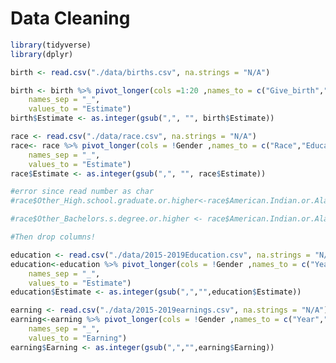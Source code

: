 # Data Cleaning

```r
library(tidyverse)
library(dplyr)
```


```r
birth <- read.csv("./data/births.csv", na.strings = "N/A")
```

```r
birth <- birth %>% pivot_longer(cols =1:20 ,names_to = c("Give_birth","Marriage","Education"),
    names_sep = "_",
    values_to = "Estimate")
birth$Estimate <- as.integer(gsub(",", "", birth$Estimate))

```


```r
race <- read.csv("./data/race.csv", na.strings = "N/A")
race<- race %>% pivot_longer(cols = !Gender ,names_to = c("Race","Education"),
    names_sep = "_",
    values_to = "Estimate")
race$Estimate <- as.integer(gsub(",", "", race$Estimate))
```

```r
#error since read number as char
#race$Other_High.school.graduate.or.higher<-race$American.Indian.or.Alaska.Native.alone_High.school.graduate.or.higher+race$Native.Hawaiian.and.Other.Pacific.Islander.alone_High.school.graduate.or.higher+race$Some.other.race.alone_High.school.graduate.or.higher + race$Two.or.more.races_High.school.graduate.or.higher

#race$Other_Bachelors.s.degree.or.higher <- race$American.Indian.or.Alaska.Native.alone_Bachelor.s.degree.or.higher + race$Native.Hawaiian.and.Other.Pacific.Islander.alone_Bachelor.s.degree.or.higher + race$Some.other.race.alone_Bachelor.s.degree.or.higher + race$Two.or.more.races_Bachelor.s.degree.or.higher

#Then drop columns!
```

```r
education <- read.csv("./data/2015-2019Education.csv", na.strings = "N/A")
education<-education %>% pivot_longer(cols = !Gender ,names_to = c("Year","Education"),
    names_sep = "_",
    values_to = "Estimate")
education$Estimate <- as.integer(gsub(",","",education$Estimate))
```

```r
earning <- read.csv("./data/2015-2019earnings.csv", na.strings = "N/A")
earning<-earning %>% pivot_longer(cols = !Gender ,names_to = c("Year","Education"),
    names_sep = "_",
    values_to = "Earning")
earning$Earning <- as.integer(gsub(",","",earning$Earning))
```


